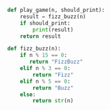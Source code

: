 ```python
def play_game(n, should_print):
    result = fizz_buzz(n)
    if should_print:
        print(result)
    return result

def fizz_buzz(n):
    if n % 15 == 0:
       return "FizzBuzz"
    elif n % 3 == 0:
        return "Fizz"
    elif n % 5 == 0:
        return "Buzz"
    else:
        return str(n)
```